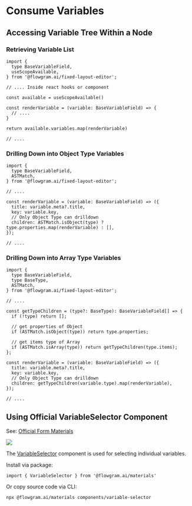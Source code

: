 # Consume Variables

## Accessing Variable Tree Within a Node

### Retrieving Variable List

```tsx pure title="use-variable-tree.tsx"
import {
  type BaseVariableField,
  useScopeAvailable,
} from '@flowgram.ai/fixed-layout-editor';

// .... Inside react hooks or component

const available = useScopeAvailable()

const renderVariable = (variable: BaseVariableField) => {
  // ....
}

return available.variables.map(renderVariable)

// ....

```

### Drilling Down into Object Type Variables

```tsx pure title="use-variable-tree.tsx"
import {
  type BaseVariableField,
  ASTMatch,
} from '@flowgram.ai/fixed-layout-editor';

// ....

const renderVariable = (variable: BaseVariableField) => ({
  title: variable.meta?.title,
  key: variable.key,
  // Only Object Type can drilldown
  children: ASTMatch.isObject(type) ? type.properties.map(renderVariable) : [],
});

// ....

```

### Drilling Down into Array Type Variables

```tsx pure title="use-variable-tree.tsx"
import {
  type BaseVariableField,
  type BaseType,
  ASTMatch,
} from '@flowgram.ai/fixed-layout-editor';

// ....

const getTypeChildren = (type?: BaseType): BaseVariableField[] => {
  if (!type) return [];

  // get properties of Object
  if (ASTMatch.isObject(type)) return type.properties;

  // get items type of Array
  if (ASTMatch.isArray(type)) return getTypeChildren(type.items);
};

const renderVariable = (variable: BaseVariableField) => ({
  title: variable.meta?.title,
  key: variable.key,
  // Only Object Type can drilldown
  children: getTypeChildren(variable.type).map(renderVariable),
});

// ....

```

## Using Official VariableSelector Component

See: [Official Form Materials](/guide/advanced/form-materials.html)

<img loading="lazy" src="/materials/variable-selector.png" style={{width:500}}/>

The [VariableSelector](https://github.com/bytedance/flowgram.ai/tree/main/packages/materials/form-materials/src/components/variable-selector/index.tsx) component is used for selecting individual variables.

Install via package:
```tsx
import { VariableSelector } from '@flowgram.ai/materials'
```

Or copy source code via CLI:
```bash
npx @flowgram.ai/materials components/variable-selector
```